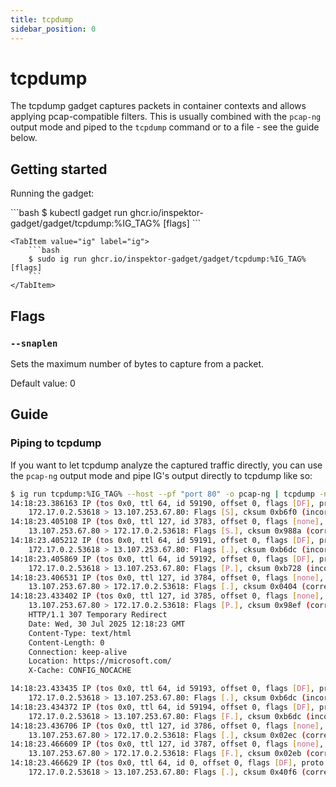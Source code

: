 ```yaml
---
title: tcpdump
sidebar_position: 0
---
```



# tcpdump

The tcpdump gadget captures packets in container contexts and allows applying pcap-compatible filters. This is usually
combined with the `pcap-ng` output mode and piped to the `tcpdump` command or to a file - see the guide below.

## Getting started

Running the gadget:

<Tabs groupId="env">
    <TabItem value="kubectl-gadget" label="kubectl gadget">
        ```bash
        $ kubectl gadget run ghcr.io/inspektor-gadget/gadget/tcpdump:%IG_TAG% [flags]
        ```
    </TabItem>

    <TabItem value="ig" label="ig">
        ```bash
        $ sudo ig run ghcr.io/inspektor-gadget/gadget/tcpdump:%IG_TAG% [flags]
        ```
    </TabItem>
</Tabs>

## Flags

### `--snaplen`

Sets the maximum number of bytes to capture from a packet.

Default value: 0

## Guide

### Piping to tcpdump

If you want to let tcpdump analyze the captured traffic directly, you can use the `pcap-ng` output mode and pipe IG's
output directly to tcpdump like so:

```bash
$ ig run tcpdump:%IG_TAG% --host --pf "port 80" -o pcap-ng | tcpdump -nvr -
14:18:23.386163 IP (tos 0x0, ttl 64, id 59190, offset 0, flags [DF], proto TCP (6), length 60)
    172.17.0.2.53618 > 13.107.253.67.80: Flags [S], cksum 0xb6f0 (incorrect -> 0x68f7), seq 1211089028, win 64240, options [mss 1460,sackOK,TS val 3404957675 ecr 0,nop,wscale 7], length 0
14:18:23.405108 IP (tos 0x0, ttl 127, id 3783, offset 0, flags [none], proto TCP (6), length 48)
    13.107.253.67.80 > 172.17.0.2.53618: Flags [S.], cksum 0x988a (correct), seq 2080464456, ack 1211089029, win 32768, options [mss 1460,wscale 1,nop], length 0
14:18:23.405212 IP (tos 0x0, ttl 64, id 59191, offset 0, flags [DF], proto TCP (6), length 40)
    172.17.0.2.53618 > 13.107.253.67.80: Flags [.], cksum 0xb6dc (incorrect -> 0x425a), ack 1, win 502, length 0
14:18:23.405869 IP (tos 0x0, ttl 64, id 59192, offset 0, flags [DF], proto TCP (6), length 116)
    172.17.0.2.53618 > 13.107.253.67.80: Flags [P.], cksum 0xb728 (incorrect -> 0x4206), seq 1:77, ack 1, win 502, length 76: HTTP
14:18:23.406531 IP (tos 0x0, ttl 127, id 3784, offset 0, flags [none], proto TCP (6), length 40)
    13.107.253.67.80 > 172.17.0.2.53618: Flags [.], cksum 0x0404 (correct), ack 77, win 16384, length 0
14:18:23.433402 IP (tos 0x0, ttl 127, id 3785, offset 0, flags [none], proto TCP (6), length 319)
    13.107.253.67.80 > 172.17.0.2.53618: Flags [P.], cksum 0x98ef (correct), seq 1:280, ack 77, win 16384, length 279: HTTP, length: 279
	HTTP/1.1 307 Temporary Redirect
	Date: Wed, 30 Jul 2025 12:18:23 GMT
	Content-Type: text/html
	Content-Length: 0
	Connection: keep-alive
	Location: https://microsoft.com/
	X-Cache: CONFIG_NOCACHE

14:18:23.433435 IP (tos 0x0, ttl 64, id 59193, offset 0, flags [DF], proto TCP (6), length 40)
    172.17.0.2.53618 > 13.107.253.67.80: Flags [.], cksum 0xb6dc (incorrect -> 0x40f8), ack 280, win 501, length 0
14:18:23.434372 IP (tos 0x0, ttl 64, id 59194, offset 0, flags [DF], proto TCP (6), length 40)
    172.17.0.2.53618 > 13.107.253.67.80: Flags [F.], cksum 0xb6dc (incorrect -> 0x40f7), seq 77, ack 280, win 501, length 0
14:18:23.436706 IP (tos 0x0, ttl 127, id 3786, offset 0, flags [none], proto TCP (6), length 40)
    13.107.253.67.80 > 172.17.0.2.53618: Flags [.], cksum 0x02ec (correct), ack 78, win 16384, length 0
14:18:23.466609 IP (tos 0x0, ttl 127, id 3787, offset 0, flags [none], proto TCP (6), length 40)
    13.107.253.67.80 > 172.17.0.2.53618: Flags [F.], cksum 0x02eb (correct), seq 280, ack 78, win 16384, length 0
14:18:23.466629 IP (tos 0x0, ttl 64, id 0, offset 0, flags [DF], proto TCP (6), length 40)
    172.17.0.2.53618 > 13.107.253.67.80: Flags [.], cksum 0x40f6 (correct), ack 281, win 501, length 0
```

